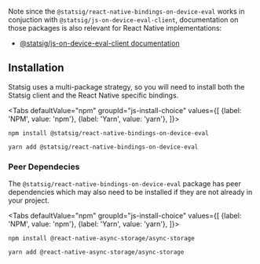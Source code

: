 
Note since the `@statsig/react-native-bindings-on-device-eval` works in conjuction with `@statsig/js-on-device-eval-client`, 
documentation on those packages is also relevant for React Native implementations:

- [@statsig/js-on-device-eval-client documentation](/client/js-on-device-eval-client)

## Installation

Statsig uses a multi-package strategy, so you will need to install both the Statsig client and the React Native
specific bindings.

<Tabs
  defaultValue="npm"
  groupId="js-install-choice"
  values={[
    {label: 'NPM', value: 'npm'},
    {label: 'Yarn', value: 'yarn'},
  ]}>

  <TabItem value="npm">

```shell
npm install @statsig/react-native-bindings-on-device-eval
```

  </TabItem>
  <TabItem value="yarn">

```shell
yarn add @statsig/react-native-bindings-on-device-eval
```

  </TabItem>
</Tabs>

### Peer Dependecies

The `@statsig/react-native-bindings-on-device-eval` package has peer dependencies which may also need to be installed if they are not already in your project.

<Tabs
  defaultValue="npm"
  groupId="js-install-choice"
  values={[
    {label: 'NPM', value: 'npm'},
    {label: 'Yarn', value: 'yarn'},
  ]}>

  <TabItem value="npm">

```shell
npm install @react-native-async-storage/async-storage
```

  </TabItem>
  <TabItem value="yarn">

```shell
yarn add @react-native-async-storage/async-storage
```

  </TabItem>
</Tabs>
